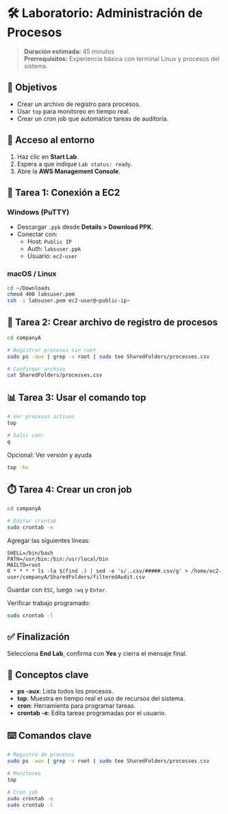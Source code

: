 # 🛠️ Laboratorio: Administración de Procesos

> **Duración estimada:** 45 minutos  
> **Prerrequisitos:** Experiencia básica con terminal Linux y procesos del sistema.

## 🎯 Objetivos

- Crear un archivo de registro para procesos.
- Usar `top` para monitoreo en tiempo real.
- Crear un cron job que automatice tareas de auditoría.

## 🔐 Acceso al entorno

1. Haz clic en **Start Lab**.
2. Espera a que indique `Lab status: ready`.
3. Abre la **AWS Management Console**.

## 🧩 Tarea 1: Conexión a EC2

### Windows (PuTTY)

- Descargar `.ppk` desde **Details > Download PPK**.
- Conectar con:
  - Host: `Public IP`
  - Auth: `labsuser.ppk`
  - Usuario: `ec2-user`

### macOS / Linux

```bash
cd ~/Downloads
chmod 400 labsuser.pem
ssh -i labsuser.pem ec2-user@<public-ip>
```

## 📄 Tarea 2: Crear archivo de registro de procesos

```bash
cd companyA

# Registrar procesos sin root
sudo ps -aux | grep -v root | sudo tee SharedFolders/processes.csv

# Confirmar archivo
cat SharedFolders/processes.csv
```

## 📊 Tarea 3: Usar el comando top

```bash
# Ver procesos activos
top

# Salir con:
q
```

Opcional: Ver versión y ayuda  
```bash
top -hv
```

## ⏱️ Tarea 4: Crear un cron job

```bash
cd companyA

# Editar crontab
sudo crontab -e
```

Agregar las siguientes líneas:

```
SHELL=/bin/bash
PATH=/usr/bin:/bin:/usr/local/bin
MAILTO=root
0 * * * * ls -la $(find .) | sed -e 's/..csv/#####.csv/g' > /home/ec2-user/companyA/SharedFolders/filteredAudit.csv
```

Guardar con `ESC`, luego `:wq` y `Enter`.

Verificar trabajo programado:

```bash
sudo crontab -l
```

## ✅ Finalización

Selecciona **End Lab**, confirma con **Yes** y cierra el mensaje final.

## 📘 Conceptos clave

- **ps -aux**: Lista todos los procesos.
- **top**: Muestra en tiempo real el uso de recursos del sistema.
- **cron**: Herramienta para programar tareas.
- **crontab -e**: Edita tareas programadas por el usuario.

## ⌨️ Comandos clave

```bash
# Registro de procesos
sudo ps -aux | grep -v root | sudo tee SharedFolders/processes.csv

# Monitoreo
top

# Cron job
sudo crontab -e
sudo crontab -l
```